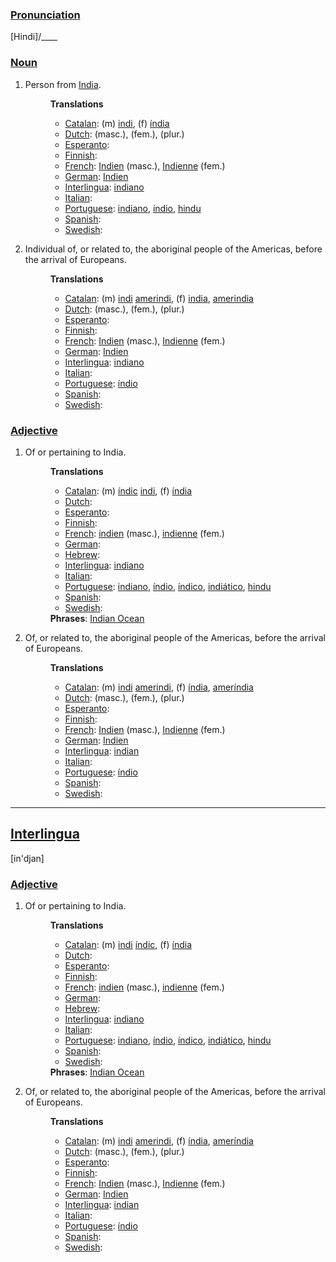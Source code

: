 ===[[Pronunciation]]===
[Hindi]/____

===[[Noun]]===
# Person from [[w:India|India]].
#:'''Translations'''
#:*[[Catalan]]: (m) [[indi]], (f) [[índia]]
#:*[[Dutch]]: [[]] (masc.), [[]] (fem.), [[]] (plur.)
#:*[[Esperanto]]: [[]]
#:*[[Finnish]]: [[]]
#:*[[French]]: [[Indien]] (masc.), [[Indienne]] (fem.)
#:*[[German]]: [[Indien]]
#:*[[Interlingua]]: [[indiano]]
#:*[[Italian]]: [[]]
#:*[[Portuguese]]: [[indiano]], [[índio]], [[hindu]]
#:*[[Spanish]]: [[]]
#:*[[Swedish]]: [[]]
#Individual of, or related to, the aboriginal people of the Americas, before the arrival of Europeans.
#:'''Translations'''
#:*[[Catalan]]: (m) [[indi]] [[amerindi]], (f) [[india]], [[amerindia]]
#:*[[Dutch]]: [[]] (masc.), [[]] (fem.), [[]] (plur.)
#:*[[Esperanto]]: [[]]
#:*[[Finnish]]: [[]]
#:*[[French]]: [[Indien]] (masc.), [[Indienne]] (fem.)
#:*[[German]]: [[Indien]]
#:*[[Interlingua]]: [[indiano]]
#:*[[Italian]]: [[]]
#:*[[Portuguese]]: [[índio]]
#:*[[Spanish]]: [[]]
#:*[[Swedish]]: [[]]
===[[Adjective]]===
# Of or pertaining to India.
#:'''Translations'''
#:*[[Catalan]]: (m) [[índic]] [[indi]], (f) [[índia]]
#:*[[Dutch]]: [[]]
#:*[[Esperanto]]: [[]]
#:*[[Finnish]]: [[]]
#:*[[French]]: [[indien]] (masc.), [[indienne]] (fem.)
#:*[[German]]: [[]]
#:*[[Hebrew]]: [[]]
#:*[[Interlingua]]: [[indiano]]
#:*[[Italian]]: [[]]
#:*[[Portuguese]]: [[indiano]], [[índio]], [[índico]], [[indiático]], [[hindu]]
#:*[[Spanish]]: [[]]
#:*[[Swedish]]: [[]]
#:'''Phrases''': [[w:Indian Ocean|Indian Ocean]]
#Of, or related to, the aboriginal people of the Americas, before the arrival of Europeans.
#:'''Translations'''
#:*[[Catalan]]: (m) [[indi]] [[amerindi]], (f) [[índia]], [[ameríndia]]
#:*[[Dutch]]: [[]] (masc.), [[]] (fem.), [[]] (plur.)
#:*[[Esperanto]]: [[]]
#:*[[Finnish]]: [[]]
#:*[[French]]: [[Indien]] (masc.), [[Indienne]] (fem.)
#:*[[German]]: [[Indien]]
#:*[[Interlingua]]: [[indian]]
#:*[[Italian]]: [[]]
#:*[[Portuguese]]: [[índio]]
#:*[[Spanish]]: [[]]
#:*[[Swedish]]: [[]]
----
==[[Interlingua]]==
[in'djan]
===[[Adjective]]===
# Of or pertaining to India.
#:'''Translations'''
#:*[[Catalan]]: (m) [[indi]] [[índic]], (f) [[índia]]
#:*[[Dutch]]: [[]]
#:*[[Esperanto]]: [[]]
#:*[[Finnish]]: [[]]
#:*[[French]]: [[indien]] (masc.), [[indienne]] (fem.)
#:*[[German]]: [[]]
#:*[[Hebrew]]: [[]]
#:*[[Interlingua]]: [[indiano]]
#:*[[Italian]]: [[]]
#:*[[Portuguese]]: [[indiano]], [[índio]], [[índico]], [[indiático]], [[hindu]]
#:*[[Spanish]]: [[]]
#:*[[Swedish]]: [[]]
#:'''Phrases''': [[w:Indian Ocean|Indian Ocean]]
#Of, or related to, the aboriginal people of the Americas, before the arrival of Europeans.
#:'''Translations'''
#:*[[Catalan]]: (m) [[indi]] [[amerindi]], (f) [[índia]], [[ameríndia]]
#:*[[Dutch]]: [[]] (masc.), [[]] (fem.), [[]] (plur.)
#:*[[Esperanto]]: [[]]
#:*[[Finnish]]: [[]]
#:*[[French]]: [[Indien]] (masc.), [[Indienne]] (fem.)
#:*[[German]]: [[Indien]]
#:*[[Interlingua]]: [[indian]]
#:*[[Italian]]: [[]]
#:*[[Portuguese]]: [[índio]]
#:*[[Spanish]]: [[]]
#:*[[Swedish]]: [[]]